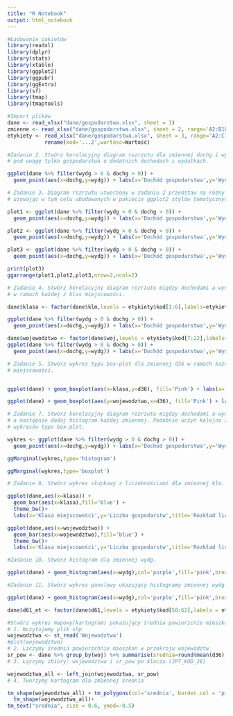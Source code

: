 ```yaml
---
title: "R Notebook"
output: html_notebook
---
```


```r
#Ładowanie pakietów
library(readxl)
library(dplyr)
library(stats)
library(xtable)
library(ggplot2)
library(ggpubr)
library(ggExtra)
library(sf)
library(tmap)
library(tmaptools)
```

```r
#Import plików
dane <- read_xlsx("dane/gospodarstwa.xlsx", sheet = 1)
zmienne <- read_xlsx("dane/gospodarstwa.xlsx", sheet = 2, range='A2:B18')
etykiety <- read_xlsx("dane/gospodarstwa.xlsx", sheet = 3, range='A2:C70') %>%
            rename(kod='...2',wartosc=Wartość)
```

```r
#Zadanie 2. Stwórz korelacyjny diagram rozrzutu dla zmiennej dochg i wydg. Weź
# pod uwagę tylko gospodarstwa o dodatnich dochodach i wydatkach.

ggplot(dane %>% filter(wydg > 0 & dochg > 0)) + 
  geom_point(aes(x=dochg,y=wydg)) + labs(x='Dochód gospodarstwa',y='Wydatki gospodarstwa') + ggtitle('Korelacyjny diagram rozrzutu między dochodami a wydatkami') + theme_dark()
```

```r
# Zadanie 3. Diagram rozrzutu utworzony w zadaniu 2 przedstaw na różny sposób
# używając w tym celu wbudowanych w pakiecie ggplot2 stylów tematycznych.

plot1 <- ggplot(dane %>% filter(wydg > 0 & dochg > 0)) + 
  geom_point(aes(x=dochg,y=wydg)) + labs(x='Dochód gospodarstwa',y='Wydatki gospodarstwa') + ggtitle('Korelacyjny diagram rozrzutu między dochodami a wydatkami') + theme_dark()

plot2 <- ggplot(dane %>% filter(wydg > 0 & dochg > 0)) + 
  geom_point(aes(x=dochg,y=wydg)) + labs(x='Dochód gospodarstwa',y='Wydatki gospodarstwa') + ggtitle('Korelacyjny diagram rozrzutu między dochodami a wydatkami') + theme_classic()

plot3 <- ggplot(dane %>% filter(wydg > 0 & dochg > 0)) + 
  geom_point(aes(x=dochg,y=wydg)) + labs(x='Dochód gospodarstwa',y='Wydatki gospodarstwa') + ggtitle('Korelacyjny diagram rozrzutu między dochodami a wydatkami') + theme_get()

print(plot3)
ggarrange(plot1,plot2,plot3,nrow=2,ncol=2)

```

```r
# Zadanie 4. Stwórz korelacyjny diagram rozrzutu między dochodami a wydatkami
# w ramach każdej z klas miejscowości.

dane$klasa <- factor(dane$klm,levels = etykiety$kod[1:6],labels=etykiety$Etykieta[1:6])

ggplot(dane %>% filter(wydg > 0 & dochg > 0)) + 
  geom_point(aes(x=dochg,y=wydg)) + labs(x='Dochód gospodarstwa',y='Wydatki gospodarstwa') + ggtitle('Korelacyjny diagram rozrzutu między dochodami a wydatkami') + theme_get() + facet_wrap(~klasa)
```

```r
dane$wojewodztwo <- factor(dane$woj,levels = etykiety$kod[7:22],labels=etykiety$Etykieta[7:22])
ggplot(dane %>% filter(wydg > 0 & dochg > 0)) + 
  geom_point(aes(x=dochg,y=wydg)) + labs(x='Dochód gospodarstwa',y='Wydatki gospodarstwa') + ggtitle('Korelacyjny diagram rozrzutu między dochodami a wydatkami') + theme_get() + facet_wrap(~wojewodztwo)
```

```r
# Zadanie 5. Stwórz wykres typu box-plot dla zmiennej d36 w ramach każdej klasy
# miejscowości.


ggplot(dane) + geom_boxplot(aes(x=klasa,y=d36), fill='Pink') + labs(x='Klasa miejscowości',y='Powierzchnia mieszkania') + ggtitle('Box-plot dla powierzchni w ramach mieszkania') + theme_bw()
```

```r
ggplot(dane) + geom_boxplot(aes(y=wojewodztwo,x=d36), fill='Pink') + labs(y='Klasa miejscowości',x='Powierzchnia mieszkania') + ggtitle('Box-plot dla powierzchni w ramach mieszkania') + theme_bw()
```

```r
# Zadanie 7. Stwórz korelacyjny diagram rozrzutu między dochodami a wydatkami
# a następnie dodaj histogram każdej zmiennej. Podobnie uczyń kolejno z dodaniem
# wykresów typu box-plot.

wykres <- ggplot(dane %>% filter(wydg > 0 & dochg > 0)) + 
  geom_point(aes(x=dochg,y=wydg)) + labs(x='Dochód gospodarstwa',y='Wydatki gospodarstwa') + ggtitle('Korelacyjny diagram rozrzutu między dochodami a wydatkami')

ggMarginal(wykres,type='histogram')

ggMarginal(wykres,type='boxplot')

```

```r
# Zadanie 8. Stwórz wykres słupkowy z liczebnościami dla zmiennej klm.

ggplot(dane,aes(x=klasa)) +
  geom_bar(aes(x=klasa),fill='blue') + 
  theme_bw()+
  labs(x='Klasa miejscowości',y='Liczba gospodarstw',title='Rozkład liczby gospodarstw ze względu na klasę miejscowości') + geom_text(stat = 'count', aes(label = after_stat(count)), vjust = -1)
```

```r
ggplot(dane,aes(x=wojewodztwo)) +
  geom_bar(aes(x=wojewodztwo),fill='blue') + 
  theme_bw()+
  labs(x='Klasa miejscowości',y='Liczba gospodarstw',title='Rozkład liczby gospodarstw ze względu na klasę miejscowości') + geom_text(stat = 'count', aes(label = after_stat(count)), vjust = -1)+ theme(axis.text.x = element_text(angle=90))
```

```r
#Zadanie 10. Stwórz histogram dla zmiennej wydg.

ggplot(dane) + geom_histogram(aes(x=wydg),col='purple',fill='pink',breaks=seq(0,35000,50)) + theme_bw() + labs(x='Wydatki gospodarstwa',y='Liczba gospodarstw', title = 'Rozkład wydatków')
```

```r
#Zadanie 11. Stwórz wykres panelowy ukazujący histogramy zmiennej wydg w ramach każdej z klasy miejscowości i wariantu zmiennej d61.

ggplot(dane) + geom_histogram(aes(x=wydg),col='purple',fill='pink',breaks=seq(0,35000,200)) + theme_bw() + labs(x='Wydatki gospodarstwa',y='Liczba gospodarstw', title = 'Rozkład wydatków') + facet_grid(klasa~d61_et)

```

```r
dane$d61_et <- factor(dane$d61,levels = etykiety$kod[58:62],labels = etykiety$Etykieta[58:62])
```

```r
#Stwórz wykres mapowy(kartogram) pokazujący średnia powierzcnie mieszkan w przekroju województw
# 1. Wczytujemy plik shp
wojewodztwa <- st_read('Wojewodztwa')
#plot(wojewodztwa)
# 2. Liczymy średnia powierzchnie mieszkan w przekroju województw
sr_pow <- dane %>% group_by(woj) %>% summarise(srednia=round(mean(d36),1)) %>% rename(JPT_KOD_JE=woj)
# 3. Łączymy zbiory: wojewodztwa i sr_pow po kluczu (JPT_KOD_JE)

wojewodztwa_all <- left_join(wojewodztwa, sr_pow)
# 4. Tworzymy kartogram dla zmiennej średnia

tm_shape(wojewodztwa_all) + tm_polygons(col='srednia', border.col = 'pink', title='Średnia \n powierzchnia', breaks=seq(55,80,3)) + tm_layout(legend.outside = TRUE, legend.format = list(text.separator='-')) + tm_text("JPT_NAZWA_", size = 0.6) +
  tm_shape(wojewodztwa_all)+
tm_text("srednia", size = 0.6, ymod=-0.5)
```